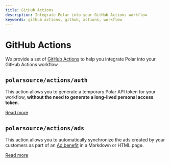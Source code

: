 ```yaml
---
title: GitHub Actions
description: Integrate Polar into your GitHub Actions workflow
keywords: github actions, github, actions, workflow
---
```



# GitHub Actions

We provide a set of [GitHub Actions](https://github.com/polarsource/actions) to help you integrate Polar into your GitHub Actions workflow.

## `polarsource/actions/auth`

This action allows you to generate a temporary Polar API token for your workflow, **without the need to generate a long-lived personal access token**.

[<p className="text-xl text-center">Read more</p>](https://github.com/polarsource/actions?tab=readme-ov-file#polarsourceactionsauth)

## `polarsource/actions/ads`

This action allows you to automatically synchronize the ads created by your customers as part of an [Ad benefit](https://docs.polar.sh/benefits/ads) in a Markdown or HTML page.

[<p className="text-xl text-center">Read more</p>](https://github.com/polarsource/actions?tab=readme-ov-file#polarsourceactionsads)

